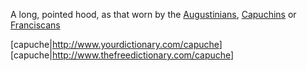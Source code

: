 A long, pointed hood, as that worn by the [[Augustinians]], [[Order of Friars Minor Capuchin|Capuchins]] or [[Franciscans]]

[capuche|http://www.yourdictionary.com/capuche]
[capuche|http://www.thefreedictionary.com/capuche]